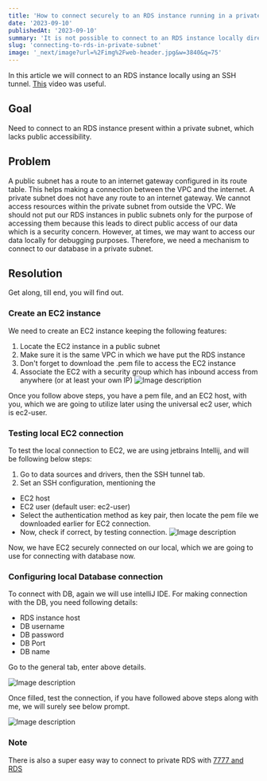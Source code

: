 ```yaml
---
title: 'How to connect securely to an RDS instance running in a private Subnet'
date: '2023-09-10'
publishedAt: '2023-09-10'
summary: 'It is not possible to connect to an RDS instance locally directly, you need to tunnel through an EC2 instance to reach the database securely'
slug: 'connecting-to-rds-in-private-subnet'
image: '_next/image?url=%2Fimg%2Fweb-header.jpg&w=3840&q=75'
---
```

In this article we will connect to an RDS instance locally using an SSH tunnel. [This](https://youtu.be/ypWzL3PdKx0?si=piXeesMo-KeYPhcu) video was useful.

## Goal
Need to connect to an RDS instance present within a private subnet, which lacks public accessibility.

## Problem
A public subnet has a route to an internet gateway configured in its route table. This helps making a connection between the VPC and the internet.
A private subnet does not have any route to an internet gateway. We cannot access resources within the private subnet from outside the VPC.
We should not put our RDS instances in public subnets only for the purpose of accessing them because this leads to direct public access of our data which is a security concern.
However, at times, we may want to access our data locally for debugging purposes. Therefore, we need a mechanism to connect to our database in a private subnet.

## Resolution
Get along, till end, you will find out.

### Create an EC2 instance
We need to create an EC2 instance keeping the following features:
1. Locate the EC2 instance in a public subnet
2. Make sure it is the same VPC in which we have put the RDS instance
3. Don't forget to download the .pem file to access the EC2 instance
4. Associate the EC2 with a security group which has inbound access from anywhere (or at least your own IP)
![Image description](https://dev-to-uploads.s3.amazonaws.com/uploads/articles/euigi3nmm622iei0uib6.jpeg)

Once you follow above steps, you have a pem file, and an EC2 host, with you, which we are going to utilize later using the universal ec2 user, which is ec2-user.

### Testing local EC2 connection
To test the local connection to EC2, we are using jetbrains Intellij, and will be following below steps:
1. Go to data sources and drivers, then the SSH tunnel tab.
2. Set an SSH configuration, mentioning the
- EC2 host
- EC2 user (default user: ec2-user)
- Select the authentication method as key pair, then locate the pem file we downloaded earlier for EC2 connection.
- Now, check if correct, by testing connection.
![Image description](https://dev-to-uploads.s3.amazonaws.com/uploads/articles/xp4d4envscphranplykd.png)

Now, we have EC2 securely connected on our local, which we are going to use for connecting with database now.

### Configuring local Database connection
To connect with DB, again we will use intelliJ IDE. For making connection with the DB, you need following details:

- RDS instance host
- DB username
- DB password
- DB Port
- DB name

Go to the general tab, enter above details.

![Image description](https://dev-to-uploads.s3.amazonaws.com/uploads/articles/4qlc6xn2vzgiroyih73v.png)

Once filled, test the connection, if you have followed above steps along with me, we will surely see below prompt.

![Image description](https://dev-to-uploads.s3.amazonaws.com/uploads/articles/9ank1fnydaxm2lc81r3s.png)


### Note
There is also a super easy way to connect to private RDS with [7777 and RDS](https://dev.to/slootjes/aws-rds-elasticache-remote-access-with-port7777-2hpn)
